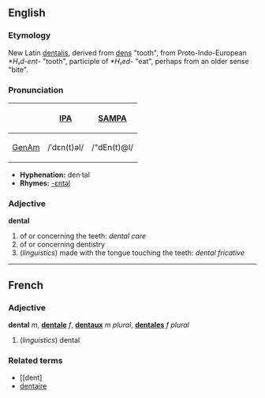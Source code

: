 ==English==
===Etymology===
New Latin [[dentalis]], derived from [[dens]] "tooth", from Proto-Indo-European ''*H₁d-ent-'' "tooth", participle of ''*H₁ed-'' "eat", perhaps from an older sense "bite".

===Pronunciation===
{| border=1 cellpadding=5
! !! [[w:IPA|IPA]] !! [[w:SAMPA|SAMPA]]
|-
! [[GenAm]]
| /ˈdɛn(t)əl/ || /"dEn(t)@l/
|}

*'''Hyphenation:''' den·tal
*'''Rhymes:''' [[Rhymes:English:-ɛntəl|-ɛntəl]]

===Adjective===
'''dental'''
# of or concerning the teeth: ''dental care'' 
# of or concerning dentistry
# (''linguistics'') made with the tongue touching the teeth: ''dental fricative''

----
==French==
===Adjective===
'''dental''' ''m'', '''[[dentale]]''' ''f'', '''[[dentaux]]''' ''m plural'', '''[[dentales]]''' ''f plural''

#(''linguistics'') dental

===Related terms===
*[[dent]
*[[dentaire]]